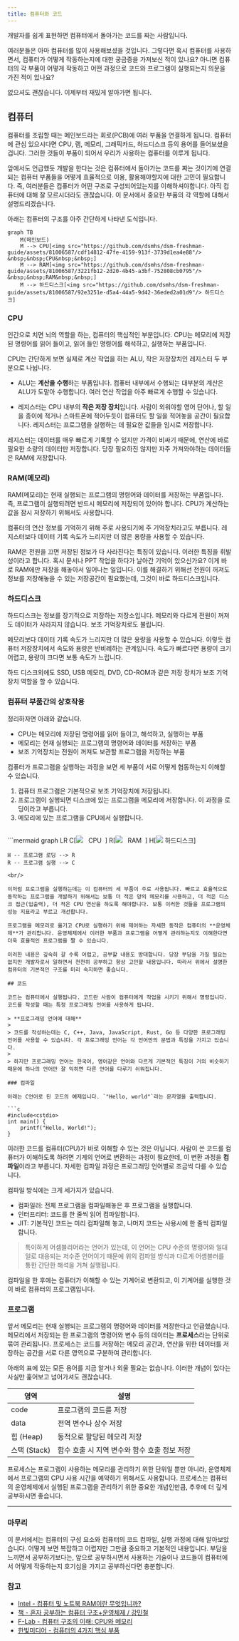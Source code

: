 ```yaml
---
title: 컴퓨터와 코드
---
```


개발자를 쉽게 표현하면 컴퓨터에서 돌아가는 코드를 짜는 사람입니다.

여러분들은 아마 컴퓨터를 많이 사용해보셨을 것입니다. 그렇다면 혹시 컴퓨터를 사용하면서, 컴퓨터가 어떻게 작동하는지에 대한 궁금증을 가져보신 적이 있나요? 아니면 컴퓨터의 각 부품이 어떻게 작동하고 어떤 과정으로 코드와 프로그램이 실행되는지 의문을 가진 적이 있나요?

없으셔도 괜찮습니다. 이제부터 재밌게 알아가면 됩니다.

## 컴퓨터

컴퓨터를 조립할 때는 메인보드라는 회로(PCB)에 여러 부품을 연결하게 됩니다. 컴퓨터에 관심 있으시다면 CPU, 램, 메모리, 그래픽카드, 하드디스크 등의 용어를 들어보셨을겁니다. 그러한 것들이 부품이 되어서 우리가 사용하는 컴퓨터를 이루게 됩니다.

앞에서도 언급했듯 개발을 한다는 것은 컴퓨터에서 돌아가는 코드를 짜는 것이기에 연결되는 컴퓨터 부품들을 어떻게 효율적으로 이용, 활용해야할지에 대한 고민이 필요합니다. 즉, 여러분들은 컴퓨터가 어떤 구조로 구성되어있는지를 이해하셔야합니다. 아직 컴퓨터에 대해 잘 모르시더라도 괜찮습니다. 이 문서에서 중요한 부품의 각 역할에 대해서 설명드리겠습니다.

아래는 컴퓨터의 구조를 아주 간단하게 나타낸 도식입니다.

```mermaid
graph TB
    M(메인보드)
    M --> CPU[<img src="https://github.com/dsmhs/dsm-freshman-guide/assets/81006587/cdf14812-47fe-4159-913f-3739d1ea4e88"/> &nbsp;&nbsp;CPU&nbsp;&nbsp;]
    M --> RAM[<img src="https://github.com/dsmhs/dsm-freshman-guide/assets/81006587/3221fb12-2d20-4b45-a3bf-752808cb0795"/> &nbsp;&nbsp;RAM&nbsp;&nbsp;]
    M --> 하드디스크[<img src="https://github.com/dsmhs/dsm-freshman-guide/assets/81006587/92e3251e-d5a4-44a5-9d42-36eded2a01d9"/> 하드디스크]
```

### CPU

인간으로 치면 뇌의 역할을 하는, 컴퓨터의 핵심적인 부분입니다.  CPU는 메모리에 저장된 명령어를 읽어 들이고, 읽어 들인 명령어를 해석하고, 실행하는 부품입니다. 

CPU는 간단하게 보면 실제로 계산 작업을 하는 ALU, 작은 저장장치인 레지스터 두 부분으로 나뉩니다.

- ALU는 **계산을 수행**하는 부품입니다. 컴퓨터 내부에서 수행되는 대부분의 계산은 ALU가 도맡아 수행합니다. 여러 연산 작업을 아주 빠르게 수행할 수 있습니다.

- 레지스터는 CPU 내부의 **작은 저장 장치**입니다. 사람이 외워야할 영어 단어나, 할 일을 종이에 적거나 스마트폰에 적어두듯이 컴퓨터도 할 일을 적어놓을 공간이 필요합니다. 레지스터는 프로그램을 실행하는 데 필요한 값들을 임시로 저장합니다. 

레지스터는 데이터를 매우 빠르게 기록할 수 있지만 가격이 비싸기 때문에, 연산에 바로 필요한 소량의 데이터만 저장합니다. 당장 필요하진 않지만 자주 가져와야하는 데이터들은 RAM에 저장합니다.

### RAM(메모리)

RAM(메모리)는 현재 실행되는 프로그램의 명령어와 데이터를 저장하는 부품입니다. 즉, 프로그램이 실행되려면 반드시 메모리에 저장되어 있어야 합니다. CPU가 계산하는 값을 잠시 저장하기 위해서도 사용합니다. 

컴퓨터의 연산 정보를 기억하기 위해 주로 사용되기에 주 기억장치라고도 부릅니다. 레지스터보다 데이터 기록 속도가 느리지만 더 많은 용량을 사용할 수 있습니다.

RAM은 전원을 끄면 저장된 정보가 다 사라진다는 특징이 있습니다. 이러한 특징을 휘발성이라고 합니다. 혹시 문서나 PPT 작업을 하다가 날아간 기억이 있으신가요? 이게 바로 RAM에만 저장을 해놓아서 일어나는 일입니다. 이를 해결하기 위해선 전원이 꺼져도 정보를 저장해놓을 수 있는 저장공간이 필요했는데, 그것이 바로 하드디스크입니다.

### 하드디스크

하드디스크는 정보를 장기적으로 저장하는 저장소입니다. 메모리와 다르게 전원이 꺼져도 데이터가 사라지지 않습니다. 보조 기억장치로도 불립니다.

메모리보다 데이터 기록 속도가 느리지만 더 많은 용량을 사용할 수 있습니다. 이렇듯 컴퓨터 저장장치에서 속도와 용량은 반비례하는 관계입니다. 속도가 빠르다면 용량이 크기 어렵고, 용량이 크다면 보통 속도가 느립니다.

하드 디스크외에도 SSD, USB 메모리, DVD, CD-ROM과 같은 저장 장치가 보조 기억장치 역할을 할 수 있습니다.

### 컴퓨터 부품간의 상호작용

정리하자면 아래와 같습니다.
- CPU는 메모리에 저장된 명령어를 읽어 들이고, 해석하고, 실행하는 부품
- 메모리는 현재 실행되는 프로그램의 명령어와 데이터를 저장하는 부품
- 보조 기억장치는 전원이 꺼져도 보관할 프로그램을 저장하는 부품

컴퓨터가 프로그램을 실행하는 과정을 보면 세 부품이 서로 어떻게 협동하는지 이해할 수 있습니다. 

1. 컴퓨터 프로그램은 기본적으로 보조 기억장치에 저장됩니다. 
2. 프로그램이 실행되면 디스크에 있는 프로그램을 메모리에 저장합니다. 이 과정을 로딩이라고 부릅니다.
3. 메모리에 있는 프로그램을 CPU에서 실행합니다.

<br/>
```mermaid
graph LR
    C[<img src="https://github.com/dsmhs/dsm-freshman-guide/assets/81006587/cdf14812-47fe-4159-913f-3739d1ea4e88"/> &nbsp;&nbsp;CPU&nbsp;&nbsp;]
    R[<img src="https://github.com/dsmhs/dsm-freshman-guide/assets/81006587/3221fb12-2d20-4b45-a3bf-752808cb0795"/> &nbsp;&nbsp;RAM&nbsp;&nbsp;]
    H[<img src="https://github.com/dsmhs/dsm-freshman-guide/assets/81006587/92e3251e-d5a4-44a5-9d42-36eded2a01d9"/> 하드디스크]
    
    H -- 프로그램 로딩 --> R
    R -- 프로그램 실행 --> C
```
<br/>

이처럼 프로그램을 실행하는데는 이 컴퓨터의 세 부품이 주로 사용됩니다. 빠르고 효율적으로 동작하는 프로그램을 개발하기 위해서는 보통 더 적은 양의 메모리를 사용하고, 더 적은 디스크 접근(입출력), 더 적은 CPU 연산을 하도록 해야합니다. 보통 이러한 것들을 프로그램의 성능 지표라고 부르고 개선합니다.

프로그램을 메모리로 옮기고 CPU로 실행하기 위해 제어하는 자세한 동작은 컴퓨터의 **운영체제**가 관리합니다. 운영체제에서 이러한 부품과 프로그램을 어떻게 관리하는지도 이해한다면 더욱 효율적인 프로그램을 짤 수 있습니다.

이러한 내용은 깊숙히 갈 수록 어렵고, 공부할 내용도 방대합니다. 당장 부담을 가질 필요는 없지만 개발자로서 일하면서 천천히 공부하고 항상 고민할 내용입니다. 따라서 위에서 설명한 컴퓨터의 기본적인 구조를 미리 숙지하면 좋습니다. 

## 코드

코드는 컴퓨터에서 실행됩니다. 코드란 사람이 컴퓨터에게 작업을 시키기 위해서 명령입니다. 코드를 작성할 때는 특정 프로그래밍 언어를 사용하게 됩니다.

> **프로그래밍 언어에 대해**
> 
> 코드를 작성하는데는 C, C++, Java, JavaScript, Rust, Go 등 다양한 프로그래밍 언어를 사용할 수 있습니다. 각 프로그래밍 언어는 각 언어만의 문법과 특징을 가지고 있습니다. 
>
> 하지만 프로그래밍 언어는 한국어, 영어같은 언어와 다르게 기본적인 특징이 거의 비슷하기 때문에 하나의 언어만 잘 익히면 다른 언어를 다루기 쉬워집니다.

### 컴파일

아래는 C언어로 된 코드의 예제입니다. `"Hello, world"`라는 문자열을 출력합니다.

```c
#include<cstdio>
int main() {
    printf("Hello, World!");
}
```

이러한 코드를 컴퓨터(CPU)가 바로 이해할 수 있는 것은 아닙니다. 사람이 쓴 코드를 컴퓨터가 이해하도록 하려면 기계의 언어로 변환하는 과정이 필요한데, 이 변환 과정을 **컴파일**이라고 부릅니다. 자세한 컴파일 과정은 프로그래밍 언어별로 조금씩 다를 수 있습니다.

컴파일 방식에는 크게 세가지가 있습니다.

- 컴파일러: 전체 프로그램을 컴파일해놓은 후 프로그램을 실행합니다.
- 인터프리터: 코드를 한 줄씩 읽어 컴파일합니다.
- JIT: 기본적인 코드는 미리 컴파일해 놓고, 나머지 코드는 사용시에 한 줄씩 컴파일합니다.

> 특이하게 어셈블리어라는 언어가 있는데, 이 언어는 CPU 수준의 명령어와 일대일로 대응되는 저수준 언어이기 때문에 위의 컴파일 방식과 다르게 어셈블러를 통한 간단한 해석을 거쳐 실행됩니다.

컴파일을 한 후에는 컴퓨터가 이해할 수 있는 기계어로 변환되고, 이 기계어를 실행한 것이 바로 컴퓨터의 프로그램입니다.

### 프로그램

앞서 메모리는 현재 실행되는 프로그램의 명령어와 데이터를 저장한다고 언급했습니다. 메모리에서 저장되는 한 프로그램의 명령어와 변수 등의 데이터는 **프로세스**라는 단위로 묶여 관리됩니다. 프로세스는 코드를 저장하는 메모리 공간과, 연산을 위한 데이터를 저장하는 공간을 서로 다른 영역으로 구분하여 관리합니다. 

아래의 표에 있는 모든 용어를 지금 알거나 외울 필요는 없습니다. 이러한 개념이 있다는 사실만 훑어보고 넘어가셔도 괜찮습니다.

| 영역 | 설명 |
|------|------|
| code | 프로그램의 코드를 저장 |
| data | 전역 변수나 상수 저장 |
| 힙 (Heap) | 동적으로 할당된 메모리 저장 |
| 스택 (Stack) | 함수 호출 시 지역 변수와 함수 호출 정보 저장 |

프로세스는 프로그램이 사용하는 메모리를 관리하기 위한 단위일 뿐만 아니라, 운영체제에서 프로그램의 CPU 사용 시간을 예약하기 위해서도 사용합니다. 프로세스는 컴퓨터의 운영체제에서 실행된 프로그램을 관리하기 위한 중요한 개념인만큼, 추후에 더 깊게 공부하시면 좋습니다. 

---
### 마무리

이 문서에서는 컴퓨터의 구성 요소와 컴퓨터의 코드 컴파일, 실행 과정에 대해 알아보았습니다. 어떻게 보면 복잡하고 어렵지만 그만큼 중요하고 기본적인 내용입니다. 부담을 느끼면서 공부하기보다는, 앞으로 공부하시면서 사용하는 기술이나 코드들이 컴퓨터에서 어떻게 작동하는지 호기심을 가지고 공부하신다면 충분합니다.

### 참고
- [Intel - 컴퓨터 및 노트북 RAM이란 무엇입니까?](https://www.intel.co.kr/content/www/kr/ko/tech-tips-and-tricks/computer-ram.html)
- [책 - 혼자 공부하는 컴퓨터 구조+운영체제 / 강민철](https://m.yes24.com/Goods/Detail/111378840)
- [F-Lab - 컴퓨터 구조의 이해: CPU와 메모리](https://f-lab.kr/insight/understanding-cpu-and-memory)
- [한빛미디어 - 컴퓨터의 4가지 핵심 부품](https://hongong.hanbit.co.kr/%EC%BB%B4%ED%93%A8%ED%84%B0%EC%9D%98-4%EA%B0%80%EC%A7%80-%ED%95%B5%EC%8B%AC-%EB%B6%80%ED%92%88cpu-%EB%A9%94%EB%AA%A8%EB%A6%AC-%EB%B3%B4%EC%A1%B0%EA%B8%B0%EC%96%B5%EC%9E%A5/)